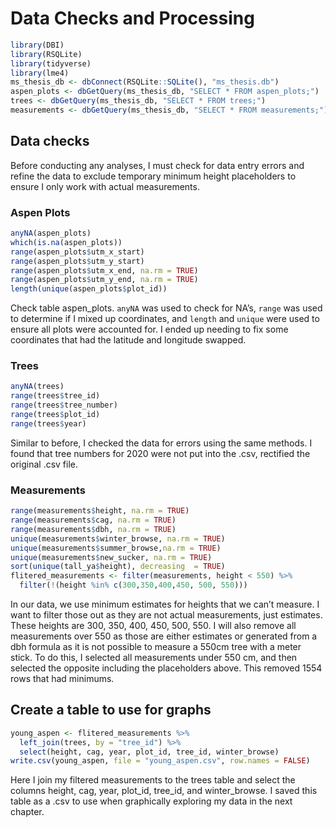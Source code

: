 # Data Checks and Processing

```r
library(DBI)
library(RSQLite)
library(tidyverse)
library(lme4)
ms_thesis_db <- dbConnect(RSQLite::SQLite(), "ms_thesis.db") 
aspen_plots <- dbGetQuery(ms_thesis_db, "SELECT * FROM aspen_plots;")
trees <- dbGetQuery(ms_thesis_db, "SELECT * FROM trees;")
measurements <- dbGetQuery(ms_thesis_db, "SELECT * FROM measurements;")
```
## Data checks
Before conducting any analyses, I must check for data entry errors and refine the data to exclude temporary minimum height placeholders to ensure I only work with actual measurements.

### Aspen Plots
```r
anyNA(aspen_plots)
which(is.na(aspen_plots)) 
range(aspen_plots$utm_x_start) 
range(aspen_plots$utm_y_start)
range(aspen_plots$utm_x_end, na.rm = TRUE)
range(aspen_plots$utm_y_end, na.rm = TRUE)
length(unique(aspen_plots$plot_id))
```
Check table aspen_plots. `anyNA` was used to check for NA's, `range` was used to determine if I mixed up coordinates, and `length` and `unique` were used to ensure all plots were accounted for. I ended up needing to fix some coordinates that had the latitude and longitude swapped.

### Trees
```r
anyNA(trees)
range(trees$tree_id)
range(trees$tree_number)
range(trees$plot_id)
range(trees$year)
```
Similar to before, I checked the data for errors using the same methods. I found that tree numbers for 2020 were not put into the .csv, rectified the original .csv file.

### Measurements
```r
range(measurements$height, na.rm = TRUE)
range(measurements$cag, na.rm = TRUE)
range(measurements$dbh, na.rm = TRUE)
unique(measurements$winter_browse, na.rm = TRUE)
unique(measurements$summer_browse,na.rm = TRUE)
unique(measurements$new_sucker, na.rm = TRUE)
sort(unique(tall_ya$height), decreasing  = TRUE) 
flitered_measurements <- filter(measurements, height < 550) %>% 
  filter(!(height %in% c(300,350,400,450, 500, 550)))
```
In our data, we use minimum estimates for heights that we can't measure. I want to filter those out as they are not actual measurements, just estimates. These heights are 300, 350, 400, 450, 500, 550. I will also remove all measurements over 550 as those are either estimates or generated from a dbh formula as it is not possible to measure a 550cm tree with a meter stick. To do this, I selected all measurements under 550 cm, and then selected the opposite including the placeholders above. This removed 1554 rows that had minimums.

## Create a table to use for graphs
```r
young_aspen <- flitered_measurements %>% 
  left_join(trees, by = "tree_id") %>% 
  select(height, cag, year, plot_id, tree_id, winter_browse)
write.csv(young_aspen, file = "young_aspen.csv", row.names = FALSE)
```
Here I join my filtered measurements to the trees table and select the columns height, cag, year, plot_id, tree_id, and winter_browse. I saved this table as a .csv to use when graphically exploring my data in the next chapter.

